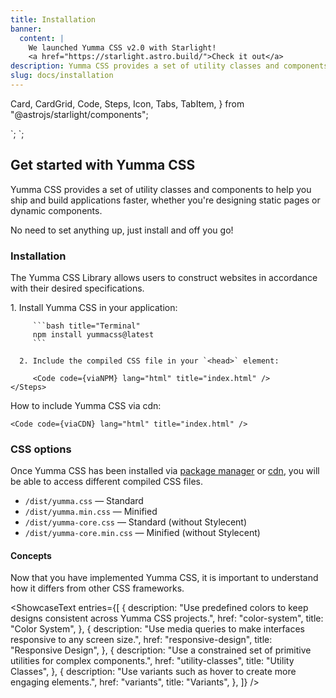 ```yaml
---
title: Installation
banner:
  content: |
    We launched Yumma CSS v2.0 with Starlight!
    <a href="https://starlight.astro.build/">Check it out</a>
description: Yumma CSS provides a set of utility classes and components to help you ship and build applications faster, whether you're designing static pages or dynamic components.
slug: docs/installation
---
```


  Card,
  CardGrid,
  Code,
  Steps,
  Icon,
  Tabs,
  TabItem,
} from "@astrojs/starlight/components";


<link rel="stylesheet" href="/dist/yumma-core.min.css">`;

<link href="https://cdn.jsdelivr.net/gh/yumma-lib/yumma-css@latest/dist/yumma.min.css" rel="stylesheet" crossorigin="anonymous">`;


## Get started with Yumma CSS

Yumma CSS provides a set of utility classes and components to help you ship and build applications faster, whether you're designing static pages or dynamic components.

No need to set anything up, just install and off you go!

### Installation

The Yumma CSS Library allows users to construct websites in accordance with their desired specifications.

<Tabs>
  <TabItem label="Package Manager" icon="seti:npm">
    <Steps>
      1. Install Yumma CSS in your application:

         ```bash title="Terminal"
         npm install yummacss@latest
         ```

      2. Include the compiled CSS file in your `<head>` element:

         <Code code={viaNPM} lang="html" title="index.html" />
    </Steps>

  </TabItem>

  <TabItem label="Integration Guides" icon="open-book">
    <ShowcaseImage
      entries={[
        {
          thumbnail: import('/src/assets/images/angular.png'),
          description: 'A scalable web app framework.',
          href: 'integrations/angular',
          title: 'Angular'
        },
        {
          thumbnail: import('/src/assets/images/dotnet.png'),
          description: 'Dynamic server-side web apps.',
          href: 'integrations/dotnet',
          title: 'ASP.NET'
        },
        {
          thumbnail: import('/src/assets/images/astro.png'),
          description: 'Modern static site builder.',
          href: 'integrations/astro',
          title: 'Astro'
        },
        {
          thumbnail: import('/src/assets/images/nextjs.png'),
          description: 'An advanced React framework.',
          href: 'integrations/nextjs',
          title: 'Next.js'
        },
        {
          thumbnail: import('/src/assets/images/react.png'),
          description: 'Library for interactive UIs.',
          href: 'integrations/react',
          title: 'React'
        },
        {
          thumbnail: import('/src/assets/images/svelte.png'),
          description: 'Framework compiling into JS.',
          href: 'integrations/svelte',
          title: 'Svelte'
        },
        {
          thumbnail: import('/src/assets/images/vite.png'),
          description: 'Fast build tool for web apps.',
          href: 'integrations/vite',
          title: 'Vite'
        },
        {
          thumbnail: import('/src/assets/images/vue.png'),
          description: 'Progressive JavaScript framework.',
          href: 'integrations/vue',
          title: 'Vue'
        }
      ]}
    />
  </TabItem>

  <TabItem label="Play CDN" icon="seti:html">
    How to include Yumma CSS via cdn:

    <Code code={viaCDN} lang="html" title="index.html" />

  </TabItem>
</Tabs>

### CSS options

Once Yumma CSS has been installed via [package manager](https://www.npmjs.com/package/yummacss) or [cdn](https://www.jsdelivr.com/package/npm/yummacss), you will be able to access different compiled CSS files.

- `/dist/yumma.css` — Standard
- `/dist/yumma.min.css` — Minified
- `/dist/yumma-core.css` — Standard (without Stylecent)
- `/dist/yumma-core.min.css` — Minified (without Stylecent)

#### Concepts

Now that you have implemented Yumma CSS, it is important to understand how it differs from other CSS frameworks.

<ShowcaseText
  entries={[
    {
      description:
        "Use predefined colors to keep designs consistent across Yumma CSS projects.",
      href: "color-system",
      title: "Color System",
    },
    {
      description:
        "Use media queries to make interfaces responsive to any screen size.",
      href: "responsive-design",
      title: "Responsive Design",
    },
    {
      description:
        "Use a constrained set of primitive utilities for complex components.",
      href: "utility-classes",
      title: "Utility Classes",
    },
    {
      description:
        "Use variants such as hover to create more engaging elements.",
      href: "variants",
      title: "Variants",
    },
  ]}
/>
